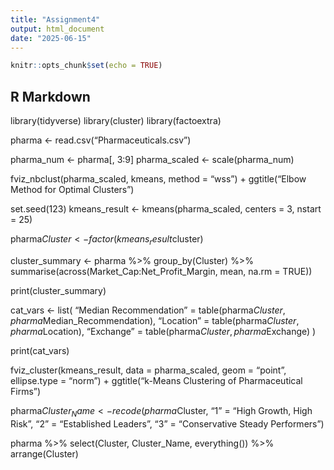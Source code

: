 ```yaml
---
title: "Assignment4"
output: html_document
date: "2025-06-15"
---
```


```r
knitr::opts_chunk$set(echo = TRUE)
```

## R Markdown

library(tidyverse)
library(cluster)
library(factoextra)


pharma <- read.csv("Pharmaceuticals.csv")

pharma_num <- pharma[, 3:9]
pharma_scaled <- scale(pharma_num)

fviz_nbclust(pharma_scaled, kmeans, method = "wss") + 
  ggtitle("Elbow Method for Optimal Clusters")


set.seed(123)
kmeans_result <- kmeans(pharma_scaled, centers = 3, nstart = 25)

pharma$Cluster <- factor(kmeans_result$cluster)

cluster_summary <- pharma %>%
  group_by(Cluster) %>%
  summarise(across(Market_Cap:Net_Profit_Margin, mean, na.rm = TRUE))

print(cluster_summary)

cat_vars <- list(
  "Median Recommendation" = table(pharma$Cluster, pharma$Median_Recommendation),
  "Location" = table(pharma$Cluster, pharma$Location),
  "Exchange" = table(pharma$Cluster, pharma$Exchange)
)

print(cat_vars)

fviz_cluster(kmeans_result, data = pharma_scaled, geom = "point", ellipse.type = "norm") +
  ggtitle("k-Means Clustering of Pharmaceutical Firms")

pharma$Cluster_Name <- recode(pharma$Cluster,
                              "1" = "High Growth, High Risk",
                              "2" = "Established Leaders",
                              "3" = "Conservative Steady Performers")

pharma %>% select(Cluster, Cluster_Name, everything()) %>% arrange(Cluster)

